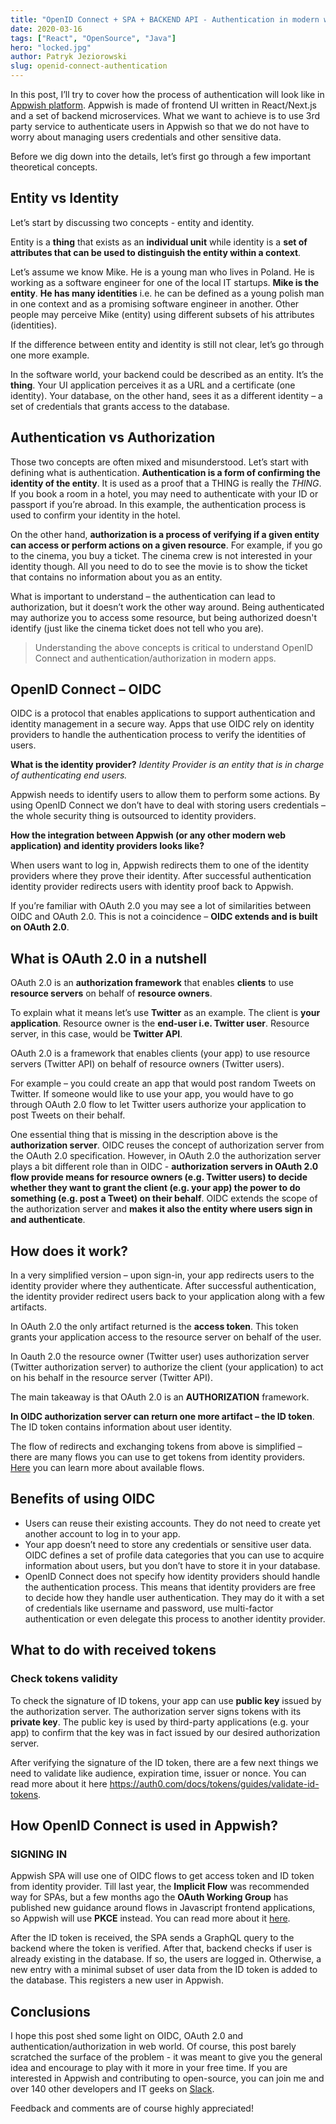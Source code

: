 ```yaml
---
title: "OpenID Connect + SPA + BACKEND API - Authentication in modern webapps"
date: 2020-03-16
tags: ["React", "OpenSource", "Java"]
hero: "locked.jpg"
author: Patryk Jeziorowski
slug: openid-connect-authentication
---
```

In this post, I’ll try to cover how the process of authentication will look like in [Appwish platform](https://github.com/appwish). Appwish is made of frontend UI written in React/Next.js and a set of backend microservices. What we want to achieve is to use 3rd party service to authenticate users in Appwish so that we do not have to worry about managing users credentials and other sensitive data.

Before we dig down into the details, let’s first go through a few important theoretical concepts.

## Entity vs Identity

Let’s start by discussing two concepts - entity and identity. 

Entity is a **thing** that exists as an **individual unit** while identity is a **set of attributes that can be used to distinguish the entity within a context**.

Let’s assume we know Mike. He is a young man who lives in Poland. He is working as a software engineer for one of the local IT startups. **Mike is the entity**. **He has many identities** i.e. he can be defined as a young polish man in one context and as a promising software engineer in another. Other people may perceive Mike (entity) using different subsets of his attributes (identities).

If the difference between entity and identity is still not clear, let’s go through one more example.

In the software world, your backend could be described as an entity. It’s the **thing**. Your UI application perceives it as a URL and a certificate (one identity). Your database, on the other hand, sees it as a different identity – a set of credentials that grants access to the database.



## Authentication vs Authorization 

Those two concepts are often mixed and misunderstood. Let’s start with defining what is authentication. **Authentication is a form of confirming the identity of the entity**. It is used as a proof that a THING is really the *THING*. If you book a room in a hotel, you may need to authenticate with your ID or passport if you’re abroad. In this example, the authentication process is used to confirm your identity in the hotel.

On the other hand, **authorization is a process of verifying if a given entity can access or perform actions on a given resource**. For example, if you go to the cinema, you buy a ticket. The cinema crew is not interested in your identity though. All you need to do to see the movie is to show the ticket that contains no information about you as an entity.

What is important to understand – the authentication can lead to authorization, but it doesn’t work the other way around. Being authenticated may authorize you to access some resource, but being authorized doesn't identify (just like the cinema ticket does not tell who you are). 

> Understanding the above concepts is critical to understand OpenID Connect and authentication/authorization in modern apps.

## OpenID Connect – OIDC
OIDC is a protocol that enables applications to support authentication and identity management in a secure way. Apps that use OIDC rely on identity providers to handle the authentication process to verify the identities of users. 

**What is the identity provider?** *Identity Provider is an entity that is in charge of authenticating end users.*

Appwish needs to identify users to allow them to perform some actions. By using OpenID Connect we don’t have to deal with storing users credentials – the whole security thing is outsourced to identity providers.

**How the integration between Appwish (or any other modern web application) and identity providers looks like?**

When users want to log in, Appwish redirects them to one of the identity providers where they prove their identity. After successful authentication identity provider redirects users with identity proof back to Appwish.

If you’re familiar with OAuth 2.0 you may see a lot of similarities between OIDC and OAuth 2.0. This is not a coincidence – **OIDC extends and is built on OAuth 2.0**.


## What is OAuth 2.0 in a nutshell
OAuth 2.0 is an **authorization framework** that enables **clients** to use **resource servers** on behalf of **resource owners**. 

To explain what it means let’s use **Twitter** as an example. The client is **your application**. Resource owner is the **end-user i.e. Twitter user**. Resource server, in this case, would be **Twitter API**.

OAuth 2.0 is a framework that enables clients (your app) to use resource servers (Twitter API) on behalf of resource owners (Twitter users).

For example – you could create an app that would post random Tweets on Twitter. If someone would like to use your app, you would have to go through OAuth 2.0 flow to let Twitter users authorize your application to post Tweets on their behalf.

One essential thing that is missing in the description above is the **authorization server**. OIDC reuses the concept of authorization server from the OAuth 2.0 specification. However, in OAuth 2.0 the authorization server plays a bit different role than in OIDC - **authorization servers in OAuth 2.0 flow provide means for resource owners (e.g. Twitter users) to decide whether they want to grant the client (e.g. your app) the power to do something (e.g. post a Tweet) on their behalf**. OIDC extends the scope of the authorization server and **makes it also the entity where users sign in and authenticate**.

## How does it work?

In a very simplified version – upon sign-in, your app redirects users to the identity provider where they authenticate. After successful authentication, the identity provider redirect users back to your application along with a few artifacts.

In OAuth 2.0 the only artifact returned is the **access token**. This token grants your application access to the resource server on behalf of the user.

In Oauth 2.0 the resource owner (Twitter user) uses authorization server (Twitter authorization server) to authorize the client (your application) to act on his behalf in the resource server (Twitter API).

The main takeaway is that OAuth 2.0 is an **AUTHORIZATION** framework. 

**In OIDC authorization server can return one more artifact – the ID token**. The ID token contains information about user identity.

The flow of redirects and exchanging tokens from above is simplified – there are many flows you can use to get tokens from identity providers. [Here](https://auth0.com/docs/flows) 
you can learn more about available flows.


## Benefits of using OIDC
- Users can reuse their existing accounts. They do not need to create yet another account to log in to your app.
- Your app doesn’t need to store any credentials or sensitive user data. OIDC defines a set of profile data categories that you can use to acquire information about users, but you don’t have to store it in your database.
- OpenID Connect does not specify how identity providers should handle the authentication process. This means that identity providers are free to decide how they handle user authentication. They may do it with a set of credentials like username and password, use multi-factor authentication or even delegate this process to another identity provider. 

## What to do with received tokens

### Check tokens validity

To check the signature of ID tokens, your app can use **public key** issued by the authorization server. The authorization server signs tokens with its **private key**. The public key is used by third-party applications (e.g. your app) to confirm that the key was in fact issued by our desired authorization server.

After verifying the signature of the ID token, there are a few next things we need to validate like audience, expiration time, issuer or nonce. You can read more about it here https://auth0.com/docs/tokens/guides/validate-id-tokens.

## How OpenID Connect is used in Appwish?

### SIGNING IN
Appwish SPA will use one of OIDC flows to get access token and ID token from identity provider. Till last year, the **Implicit Flow** was recommended way for SPAs, but a few months ago the **OAuth Working Group** has published new guidance around flows in Javascript frontend applications, so Appwish will use **PKCE** instead. You can read more about it [here](https://developer.okta.com/blog/2019/05/01/is-the-oauth-implicit-flow-dead).

After the ID token is received, the SPA sends a GraphQL query to the backend where the token is verified. After that, backend checks if user is already existing in the database. If so, the users are logged in. Otherwise, a new entry with a minimal subset of user data from the ID token is added to the database. This registers a new user in Appwish.

## Conclusions
I hope this post shed some light on OIDC, OAuth 2.0 and authentication/authorization in web world. Of course, this post barely scratched the surface of the problem - it was meant to give you the general idea and encourage to play with it more in your free time.
If you are interested in Appwish and contributing to open-source, you can join me and over 140 other developers and IT geeks on [Slack](https://join.slack.com/t/appwish/shared_invite/zt-ch15ouau-VyBGlMJOS3Xu96EhbyidPw).

Feedback and comments are of course highly appreciated!